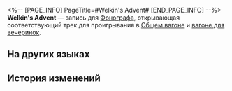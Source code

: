 <%-- [PAGE_INFO]
PageTitle=#Welkin's Advent#
[END_PAGE_INFO] --%>
{{Предмет Инфобокс
|id          = 210362
|Изображение = Предмет Welkin's Advent.png
|Тип         = Запись
|Инвентарь   = Ценные предметы
|Редкость    = 3
|Эффект      = 
|Описание    = Запись, которую можно воспроизвести на фонографе экспресса. Это может быть случайное приобретение или подарок от кого-то другого. Когда играет музыка, всплывают самые разные воспоминания: улыбки, встречи, прикосновения и волнение битвы. Может быть, поэтому, даже несмотря на стремительный прогресс общества, люди всё ещё собирают записи.<br />Текущая запись содержит трек Welkin's Advent.
}}
{{Описание|''Полёт среди облаков, там, где гуляют ветра. Дворец пронзает небеса, а звёзды серебрятся ему украшеньем.''}}
'''Welkin's Advent''' — запись для [[Фонограф]]а, открывающая соответствующий трек для проигрывания в [[Общий вагон|Общем вагоне]] и [[Вагон для вечеринок|вагоне для вечеринок]].

==На других языках==
{{На других языках
|en   = ''Welkin's Advent''
|zhs  = 《天霄登临》
|zht  = 《天霄登臨》
|ja   = 『天霄からの登臨』
|ko   = ≪창공 유람≫
|es   = Ascensión celestial
|fr   = «&nbsp;Welkin's Advent&nbsp;»
|ru   = Welkin's Advent
|th   = "Welkin's Advent"
|vi   = "Hướng Đến Vòm Trời"
|de   = „Besichtigung des Himmels“
|id   = "Welkin's Advent"
|pt   = "Welkin's Advent"
}}

==История изменений==
{{История изменений|3.5}}